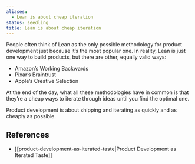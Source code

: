 ```yaml
---
aliases:
  - Lean is about cheap iteration
status: seedling
title: Lean is about cheap iteration
---
```

People often think of Lean as the only possible methodology for product development just because it’s the most popular one. In reality, Lean is just one way to build products, but there are other, equally valid ways:

- Amazon’s Working Backwards
- Pixar’s Braintrust
- Apple’s Creative Selection

At the end of the day, what all these methodologies have in common is that they’re a cheap ways to iterate through ideas until you find the optimal one.

Product development is about shipping and iterating as quickly and as cheaply as possible.

## References

- [[product-development-as-iterated-taste|Product Development as Iterated Taste]]

